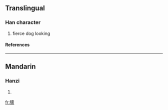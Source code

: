 ==Translingual==
===Han character===
{{Han char|rn=94|rad=犬|as=14|sn=17|four=4102<sub>7</sub>|canj=大竹一月月 (KHMBB)}}
# fierce dog looking
====References====
{{Han ref|kx=0720.210|dkj=20760|dj=1132.080|hdz=21374.040|uh=7373|ud=29555|bh=ED63|bd=60771}}

----
==Mandarin==
===Hanzi===
{{cmn-hanzi|pin=[[nòu]] ([[nou4]])|wg=nou<sup>4</sup>}}
# {{defn|Mandarin}}

[[fr:獳]]